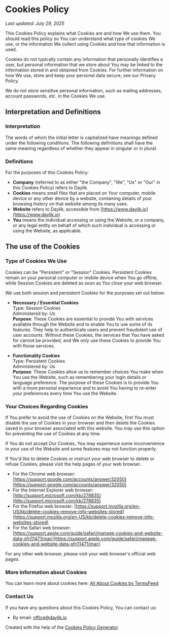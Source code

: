 # Cookies Policy

_Last updated: July 29, 2025_

This Cookies Policy explains what Cookies are and how We use them. You should read this policy so You can understand what type of cookies We use, or the information We collect using Cookies and how that information is used.

Cookies do not typically contain any information that personally identifies a user, but personal information that we store about You may be linked to the information stored in and obtained from Cookies. For further information on how We use, store and keep your personal data secure, see our Privacy Policy.

We do not store sensitive personal information, such as mailing addresses, account passwords, etc. in the Cookies We use.

## Interpretation and Definitions

### Interpretation

The words of which the initial letter is capitalized have meanings defined under the following conditions. The following definitions shall have the same meaning regardless of whether they appear in singular or in plural.

### Definitions

For the purposes of this Cookies Policy:

- **Company** (referred to as either "the Company", "We", "Us" or "Our" in this Cookies Policy) refers to Daylik.
- **Cookies** means small files that are placed on Your computer, mobile device or any other device by a website, containing details of your browsing history on that website among its many uses.
- **Website** refers to Daylik, accessible from [https://www.daylik.io](https://www.daylik.io)
- **You** means the individual accessing or using the Website, or a company, or any legal entity on behalf of which such individual is accessing or using the Website, as applicable.

## The use of the Cookies

### Type of Cookies We Use

Cookies can be "Persistent" or "Session" Cookies. Persistent Cookies remain on your personal computer or mobile device when You go offline, while Session Cookies are deleted as soon as You close your web browser.

We use both session and persistent Cookies for the purposes set out below:

- **Necessary / Essential Cookies**  
  Type: Session Cookies  
  Administered by: Us  
  **Purpose**: These Cookies are essential to provide You with services available through the Website and to enable You to use some of its features. They help to authenticate users and prevent fraudulent use of user accounts. Without these Cookies, the services that You have asked for cannot be provided, and We only use these Cookies to provide You with those services.

- **Functionality Cookies**  
  Type: Persistent Cookies  
  Administered by: Us  
  **Purpose**: These Cookies allow us to remember choices You make when You use the Website, such as remembering your login details or language preference. The purpose of these Cookies is to provide You with a more personal experience and to avoid You having to re-enter your preferences every time You use the Website.

### Your Choices Regarding Cookies

If You prefer to avoid the use of Cookies on the Website, first You must disable the use of Cookies in your browser and then delete the Cookies saved in your browser associated with this website. You may use this option for preventing the use of Cookies at any time.

If You do not accept Our Cookies, You may experience some inconvenience in your use of the Website and some features may not function properly.

If You'd like to delete Cookies or instruct your web browser to delete or refuse Cookies, please visit the help pages of your web browser.

- For the Chrome web browser: [https://support.google.com/accounts/answer/32050](https://support.google.com/accounts/answer/32050)
- For the Internet Explorer web browser: [http://support.microsoft.com/kb/278835](http://support.microsoft.com/kb/278835)
- For the Firefox web browser: [https://support.mozilla.org/en-US/kb/delete-cookies-remove-info-websites-stored](https://support.mozilla.org/en-US/kb/delete-cookies-remove-info-websites-stored)
- For the Safari web browser: [https://support.apple.com/guide/safari/manage-cookies-and-website-data-sfri11471/mac](https://support.apple.com/guide/safari/manage-cookies-and-website-data-sfri11471/mac)

For any other web browser, please visit your web browser's official web pages.

### More Information about Cookies

You can learn more about cookies here: [All About Cookies by TermsFeed](https://www.termsfeed.com/blog/cookies/)

### Contact Us

If you have any questions about this Cookies Policy, You can contact us:

- By email: [office@daylik.io](mailto:office@daylik.io)

Created with the help of the [Cookies Policy Generator](https://www.termsfeed.com/cookies-policy-generator/).
